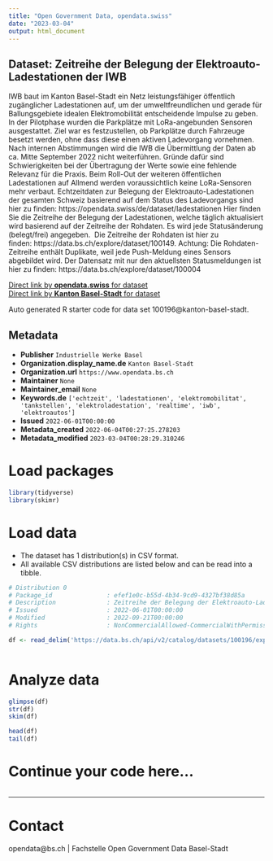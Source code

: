 ```yaml
---
title: "Open Government Data, opendata.swiss"
date: "2023-03-04"
output: html_document
---
```


## Dataset: Zeitreihe der Belegung der Elektroauto-Ladestationen der IWB

IWB baut im Kanton Basel-Stadt ein Netz leistungsfähiger öffentlich zugänglicher Ladestationen auf, um der umweltfreundlichen und gerade für Ballungsgebiete idealen Elektromobilität entscheidende Impulse zu geben. 
In der Pilotphase wurden die Parkplätze mit LoRa-angebunden Sensoren ausgestattet. Ziel war es festzustellen, ob Parkplätze durch Fahrzeuge besetzt werden, ohne dass diese einen aktiven Ladevorgang vornehmen. Nach internen Abstimmungen wird die IWB die Übermittlung der Daten ab ca. Mitte September 2022 nicht weiterführen. Gründe dafür sind Schwierigkeiten bei der Übertragung der Werte sowie eine fehlende Relevanz für die Praxis. Beim Roll-Out der weiteren öffentlichen Ladestationen auf Allmend werden voraussichtlich keine LoRa-Sensoren mehr verbaut.
Echtzeitdaten zur Belegung der Elektroauto-Ladestationen der gesamten Schweiz basierend auf dem Status des Ladevorgangs sind hier zu finden: https://opendata.swiss/de/dataset/ladestationen
Hier finden Sie die Zeitreihe der Belegung der Ladestationen, welche täglich aktualisiert wird basierend auf der Zeitreihe der Rohdaten. Es wird jede Statusänderung (belegt/frei) angegeben. 
Die Zeitreihe der Rohdaten ist hier zu finden: https://data.bs.ch/explore/dataset/100149. Achtung: Die Rohdaten-Zeitreihe enthält Duplikate, weil jede Push-Meldung eines Sensors abgebildet wird. Der Datensatz mit nur den aktuellsten Statusmeldungen ist hier zu finden: https://data.bs.ch/explore/dataset/100004

[Direct link by **opendata.swiss** for dataset](https://opendata.swiss/de/dataset/zeitreihe-der-belegung-der-elektroauto-ladestationen-der-iwb)<br>
[Direct link by **Kanton Basel-Stadt** for dataset](https://data.bs.ch/explore/dataset/100196/)

Auto generated R starter code for data set 100196@kanton-basel-stadt.

## Metadata

- **Publisher** `Industrielle Werke Basel`
- **Organization.display_name.de** `Kanton Basel-Stadt`
- **Organization.url** `https://www.opendata.bs.ch`
- **Maintainer** `None`
- **Maintainer_email** `None`
- **Keywords.de** `['echtzeit', 'ladestationen', 'elektromobilitat', 'tankstellen', 'elektroladestation', 'realtime', 'iwb', 'elektroautos']`
- **Issued** `2022-06-01T00:00:00`
- **Metadata_created** `2022-06-04T00:27:25.278203`
- **Metadata_modified** `2023-03-04T00:28:29.310246`


# Load packages

```r

library(tidyverse)
library(skimr)

```

# Load data

-   The dataset has 1 distribution(s) in CSV format.
-   All available CSV distributions are listed below and can be read into a tibble.

```r

# Distribution 0
# Package_id               : efef1e0c-b55d-4b34-9cd9-4327bf38d85a
# Description              : Zeitreihe der Belegung der Elektroauto-Ladestationen der IWB (csv)
# Issued                   : 2022-06-01T00:00:00
# Modified                 : 2022-09-21T00:00:00
# Rights                   : NonCommercialAllowed-CommercialWithPermission-ReferenceRequired

df <- read_delim('https://data.bs.ch/api/v2/catalog/datasets/100196/exports/csv')



```

# Analyze data

```r

glimpse(df)
str(df)
skim(df)

head(df)
tail(df)

```

# Continue your code here...

```r

```

------------------------------------------------------------------------

# Contact

opendata@bs.ch | Fachstelle Open Government Data Basel-Stadt
